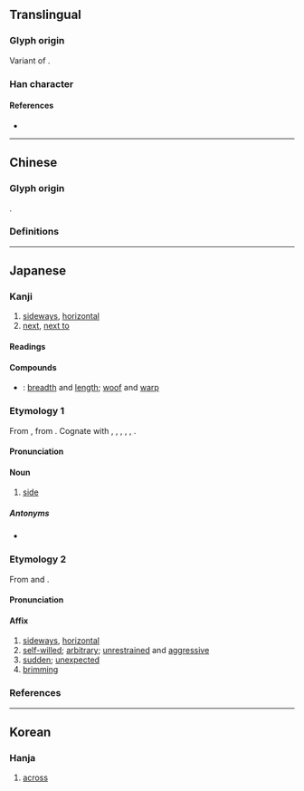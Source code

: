 {{also|橫|構}}
{{character info/new}}
==Translingual==
{{stroke order|strokes=15}}
{{ja-forms|横|横|[[橫]]}}

===Glyph origin===
Variant of {{l|zh|橫}}.

===Han character===
{{Han char|rn=75|rad=木|as=11|sn=15|four=|canj=DTLC|ids=⿰木黄}}

====References====
* {{Han ref|kx=0551.181|dkj=15484|hdz=21273.070|uh=6A2A|ud=27178}}

----

==Chinese==
{{attention|zh|large seal script in 横, small seal script in 橫}}

===Glyph origin===
{{Han etym}}
{{Han compound|木|黄|ls=psc|c1=s|c2=p}}.

===Definitions===
{{zh-see|橫|sv}}

----

==Japanese==
{{ja-kanji forms|横|橫}}

===Kanji===
{{ja-kanji|grade=3|rs=木11|kyu=橫}}

# [[sideways]], [[horizontal]]
# [[next]], [[next to]]

====Readings====
{{ja-readings
|goon=おう
|kanon=こう
|kun=よこ-, よこ-たわる, よこ-たえる, おごる
}}

====Compounds====
{{der-top|Compounds}}
* {{ja-r|横縦|よこたて}}: [[breadth]] and [[length]]; [[woof]] and [[warp]]
{{der-bottom}}

===Etymology 1===
{{ja-kanjitab|よこ|yomi=k}}
From {{inh|ja|ojp|sort=よこ|-}}, from {{inh|ja|jpx-pro|sort=よこ|*yəkə}}. Cognate with {{cog|xug|横|tr=ゆく゚ー, yukuu}}, {{cog|mvi|横|tr=ゆく, yuku}}, {{cog|ryn|横|tr=ゆく゚, yuxu}}, {{cog|ryu|横|tr=ゆく, yuku}}, {{cog|rys|横|tr=ゆく, yuku}}, {{cog|yoi|横|tr=どぅぐ, dugu}}.

====Pronunciation====
{{ja-pron|よこ|acc=0|acc_ref=DJR}}

====Noun====
{{ja-noun|よこ}}

# [[side]]
#: {{ja-usex|ドアの'''横'''|ドア の '''よこ'''|side of the doors}}

=====Antonyms=====
* {{ja-r|縦|たて}}

===Etymology 2===
{{ja-kanjitab|おう|yomi=goon}}
From {{der|ja|ltc|sort=おう|-}} {{ltc-l|橫|id=2|[[horizontal]]}} and {{ltc-l|橫|id=3|[[violent]]; [[unexpected]]}}.

====Pronunciation====
{{ja-pron|おう|y=goon}}

====Affix====
{{ja-pos|affix|おう|kyu=橫|hhira=わう}}

# [[sideways]], [[horizontal]]
# [[self-willed]]; [[arbitrary]]; [[unrestrained]] and [[aggressive]]
# [[sudden]]; [[unexpected]]
# [[brimming]]

===References===
<references />

----

==Korean==

===Hanja===
{{ko-hanja|hangeul=횡|eumhun=|rv=hoeng|mr=hoeng|y=hoyng}}

# [[across]]